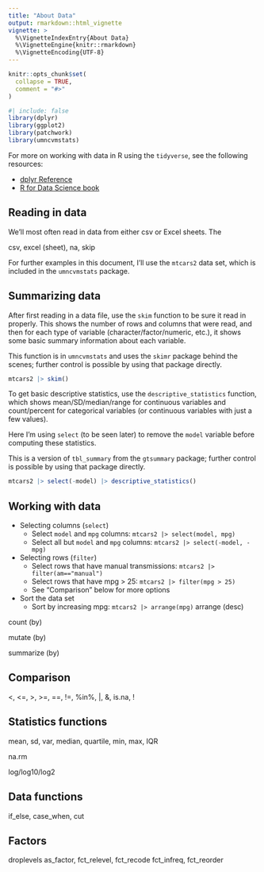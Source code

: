 ```yaml
---
title: "About Data"
output: rmarkdown::html_vignette
vignette: >
  %\VignetteIndexEntry{About Data}
  %\VignetteEngine{knitr::rmarkdown}
  %\VignetteEncoding{UTF-8}
---
```


```r
knitr::opts_chunk$set(
  collapse = TRUE,
  comment = "#>"
)
```

```r
#| include: false
library(dplyr)
library(ggplot2)
library(patchwork)
library(umncvmstats)
```

For more on working with data in R using the `tidyverse`, see the following resources:

-   [dplyr Reference](https://dplyr.tidyverse.org/)
-   [R for Data Science book](https://r4ds.hadley.nz/)

## Reading in data

We'll most often read in data from either csv or Excel sheets. The

csv, excel (sheet), na, skip

For further examples in this document, I'll use the `mtcars2` data set, which is included in the `umncvmstats` package.

## Summarizing data

After first reading in a data file, use the `skim` function to be sure it read in properly. This shows the number of rows and columns that were read, and then for each type of variable (character/factor/numeric, etc.), it shows some basic summary information about each variable.

This function is in `umncvmstats` and uses the `skimr` package behind the scenes; further control is possible by using that package directly.

```r
mtcars2 |> skim()
```

To get basic descriptive statistics, use the `descriptive_statistics` function, which shows mean/SD/median/range for continuous variables and count/percent for categorical variables (or continuous variables with just a few values).

Here I'm using `select` (to be seen later) to remove the `model` variable before computing these statistics.

This is a version of `tbl_summary` from the `gtsummary` package; further control is possible by using that package directly.

```r
mtcars2 |> select(-model) |> descriptive_statistics()
```

## Working with data

-   Selecting columns (`select`)
    -   Select `model` and `mpg` columns: `mtcars2 |> select(model, mpg)`
    -   Select all but `model` and `mpg` columns: `mtcars2 |> select(-model, -mpg)`
-   Selecting rows (`filter`)
    -   Select rows that have manual transmissions: `mtcars2 |> filter(am=="manual")`
    -   Select rows that have mpg > 25: `mtcars2 |> filter(mpg > 25)`
    -   See "Comparison" below for more options
-   Sort the data set
    -   Sort by increasing mpg: `mtcars2 |> arrange(mpg)`
arrange (desc)

count (by)

mutate (by)

summarize (by)

## Comparison

\<, \<=, \>, \>=, ==, !=, %in%, \|, &, is.na, !

## Statistics functions

mean, sd, var, median, quartile, min, max, IQR

na.rm

log/log10/log2

## Data functions

if_else, case_when, cut

## Factors

droplevels as_factor, fct_relevel, fct_recode fct_infreq, fct_reorder
